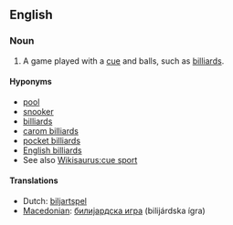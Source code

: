 ==English==

===Noun===
{{en-noun}}
{{wikipedia}}

# {{sport}} A game played with a [[cue]] and balls, such as [[billiards]].

====Hyponyms====
* [[pool]]
* [[snooker]]
* [[billiards]]
* [[carom billiards]]
* [[pocket billiards]]
* [[English billiards]]
* See also [[Wikisaurus:cue sport]]

====Translations====
* Dutch: [[biljartspel]] {{n}}
*[[Macedonian]]: [[билијардска игра]] (bilijárdska ígra) {{f}}